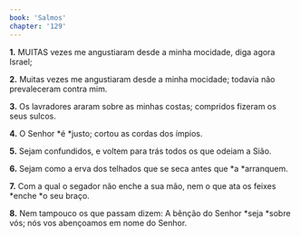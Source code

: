 ```yaml
---
book: 'Salmos'
chapter: '129'
---
```


**1.** MUITAS vezes me angustiaram desde a minha mocidade, diga agora Israel;

**2.** Muitas vezes me angustiaram desde a minha mocidade; todavia não prevaleceram contra mim.

**3.** Os lavradores araram sobre as minhas costas; compridos fizeram os seus sulcos.

**4.** O Senhor *é *justo; cortou as cordas dos ímpios.

**5.** Sejam confundidos, e voltem para trás todos os que odeiam a Sião.

**6.** Sejam como a erva dos telhados que se seca antes que *a *arranquem.

**7.** Com a qual o segador não enche a sua mão, nem o que ata os feixes *enche *o seu braço.

**8.** Nem tampouco os que passam dizem: A bênção do Senhor *seja *sobre vós; nós vos abençoamos em nome do Senhor.